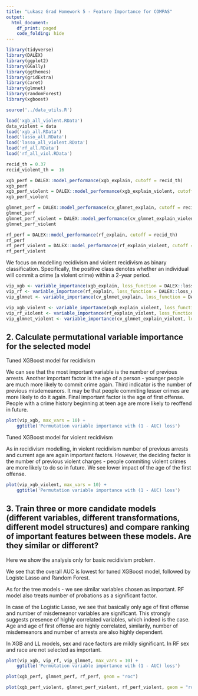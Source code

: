 ```yaml
---
title: "Lukasz Grad Homework 5 - Feature Importance for COMPAS"
output:
  html_document:
    df_print: paged
    code_folding: hide
---
```


```r
library(tidyverse)
library(DALEX)
library(ggplot2)
library(GGally)
library(ggthemes)
library(gridExtra)
library(caret)
library(glmnet)
library(randomForest)
library(xgboost)

source('../data_utils.R')
```

```r
load('xgb_all_violent.RData')
data_violent = data
load('xgb_all.RData')
load('lasso_all.RData')
load('lasso_all_violent.RData')
load('rf_all.RData')
load('rf_all_viol.RData')
```

```r
recid_th = 0.37
recid_violent_th =  16

xgb_perf = DALEX::model_performance(xgb_explain, cutoff = recid_th)
xgb_perf
xgb_perf_violent = DALEX::model_performance(xgb_explain_violent, cutoff = recid_violent_th)
xgb_perf_violent

glmnet_perf = DALEX::model_performance(cv_glmnet_explain, cutoff = recid_th)
glmnet_perf
glmnet_perf_violent = DALEX::model_performance(cv_glmnet_explain_violent, cutoff = recid_violent_th)
glmnet_perf_violent

rf_perf = DALEX::model_performance(rf_explain, cutoff = recid_th)
rf_perf
rf_perf_violent = DALEX::model_performance(rf_explain_violent, cutoff = recid_violent_th)
rf_perf_violent
```

We focus on modelling recidivism and violent recidivism as binary classification. Specifically, the positive class denotes whether an individual will commit a crime (a violent crime) within a 2-year period.

```r
vip_xgb <- variable_importance(xgb_explain, loss_function = DALEX::loss_one_minus_auc)
vip_rf <- variable_importance(rf_explain, loss_function = DALEX::loss_one_minus_auc)
vip_glmnet <- variable_importance(cv_glmnet_explain, loss_function = DALEX::loss_one_minus_auc)
```

```r
vip_xgb_violent <- variable_importance(xgb_explain_violent, loss_function = DALEX::loss_one_minus_auc)
vip_rf_violent <- variable_importance(rf_explain_violent, loss_function = DALEX::loss_one_minus_auc)
vip_glmnet_violent <- variable_importance(cv_glmnet_explain_violent, loss_function = DALEX::loss_one_minus_auc)
```

## 2. Calculate permutational variable importance for the selected model

Tuned XGBoost model for recidivism

We can see that the most important variable is the number of  previous arrests. Another important factor is the
age of a person - younger people are much more likely to commit crime again. Third indicator is the number of
previous misdemeanors. It may be that people commiting lesser crimes are more likely to do it again. Final
important factor is the age of first offense. People with a crime history beginning at teen age are more likely
to reoffend in future.

```r
plot(vip_xgb, max_vars = 10) +
    ggtitle('Permutation variable importance with (1 - AUC) loss')
```

Tuned XGBoost model for violent recidivism

As in recidivism modelling, in violent recidivism number of previous arrests and current age are again
important factors. However, the deciding factor is the number of previous violent charges - people commiting
violent crimes are more likely to do so in future. We see lower impact of the age of the first offense.

```r
plot(vip_xgb_violent, max_vars = 10) +
    ggtitle('Permutation variable importance with (1 - AUC) loss')
```

## 3. Train three or more candidate models (different variables, different transformations, different model structures) and compare ranking of important features between these models. Are they similar or different?

Here we show the analysis only for basic recidivism problem.

We see that the overall AUC is lowest for tuned XGBoost model, followed by Logistc Lasso and Random Forest.

As for the tree models - we see similar variables chosen as important. RF model also treats number of
probations as a significant factor.

In case of the Logistic Lasso, we see that basically only age of first offense and number of misdemeanor 
variables are significant. This strongly suggests presence of highly correlated variables, which indeed
is the case. Age and age of first offense are highly correlated, similarily, number of misdemeanors and number
of arrests are also highly dependent.

In XGB and LL models, sex and race factors are mildly significant. 
In RF sex and race are not selected as important.

```r
plot(vip_xgb, vip_rf, vip_glmnet, max_vars = 10) +
    ggtitle('Permutation variable importance with (1 - AUC) loss')
```

```r
plot(xgb_perf, glmnet_perf, rf_perf, geom = "roc")
```

```r
plot(xgb_perf_violent, glmnet_perf_violent, rf_perf_violent, geom = "roc")
```
